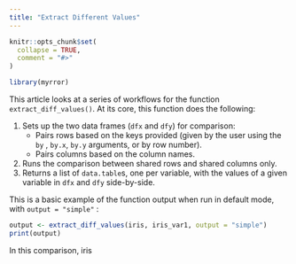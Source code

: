 ```yaml
---
title: "Extract Different Values"
---
```


```r
knitr::opts_chunk$set(
  collapse = TRUE,
  comment = "#>"
)
```

```r
library(myrror)
```

This article looks at a series of workflows for the function `extract_diff_values()`. At its core, this function does the following:

1.  Sets up the two data frames (`dfx` and `dfy`) for comparison:
    -   Pairs rows based on the keys provided (given by the user using the `by` , `by.x`, `by.y` arguments, or by row number).
    -   Pairs columns based on the column names.
2.  Runs the comparison between shared rows and shared columns only.
3.  Returns a list of `data.table`s, one per variable, with the values of a given variable in `dfx` and `dfy` side-by-side.

This is a basic example of the function output when run in default mode, with `output = "simple"` :

```r
output <- extract_diff_values(iris, iris_var1, output = "simple")
print(output)
```

In this comparison, iris
